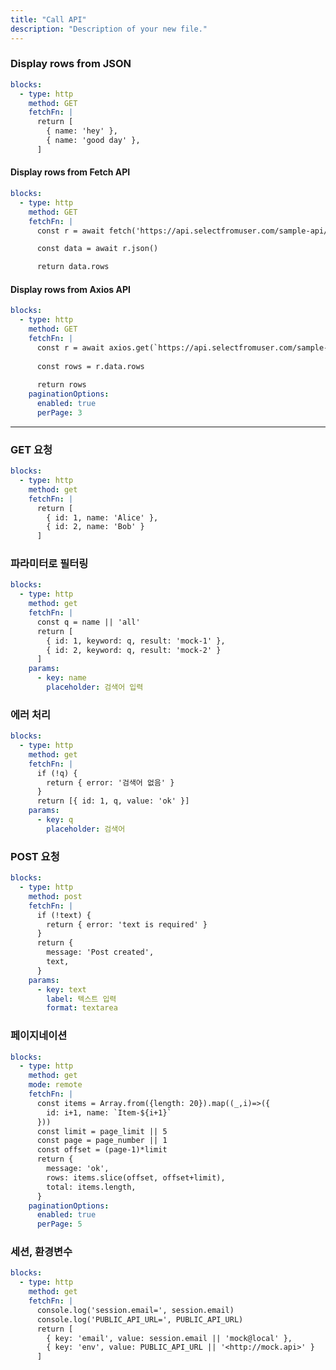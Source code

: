 ```yaml
---
title: "Call API"
description: "Description of your new file."
---
```


### Display rows from JSON

```yaml
blocks:
  - type: http
    method: GET
    fetchFn: |
      return [
        { name: 'hey' },
        { name: 'good day' },
      ]
```

#### **Display rows from Fetch API**

```yaml
blocks:
  - type: http
    method: GET
    fetchFn: |
      const r = await fetch('https://api.selectfromuser.com/sample-api/wines?page=1&limit=10')

      const data = await r.json()

      return data.rows
```

#### **Display rows from Axios API**

```yaml
blocks:
  - type: http
    method: GET
    fetchFn: |
      const r = await axios.get(`https://api.selectfromuser.com/sample-api/wines?page=1&limit=10`)
      
      const rows = r.data.rows
      
      return rows
    paginationOptions:
      enabled: true
      perPage: 3
```

---

### GET 요청

```yaml
blocks:
  - type: http
    method: get
    fetchFn: |
      return [
        { id: 1, name: 'Alice' },
        { id: 2, name: 'Bob' }
      ]
```

### 파라미터로 필터링

```yaml
blocks:
  - type: http
    method: get
    fetchFn: |
      const q = name || 'all'
      return [
        { id: 1, keyword: q, result: 'mock-1' },
        { id: 2, keyword: q, result: 'mock-2' }
      ]
    params:
      - key: name
        placeholder: 검색어 입력
```

### 에러 처리

```yaml
blocks:
  - type: http
    method: get
    fetchFn: |
      if (!q) {
        return { error: '검색어 없음' }
      }
      return [{ id: 1, q, value: 'ok' }]
    params:
      - key: q
        placeholder: 검색어
```

### POST 요청

```yaml
blocks:
  - type: http
    method: post
    fetchFn: |
      if (!text) {
        return { error: 'text is required' }
      }
      return {
        message: 'Post created',
        text,
      }
    params:
      - key: text
        label: 텍스트 입력
        format: textarea
```

### 페이지네이션

```yaml
blocks:
  - type: http
    method: get
    mode: remote
    fetchFn: |
      const items = Array.from({length: 20}).map((_,i)=>({
        id: i+1, name: `Item-${i+1}`
      }))
      const limit = page_limit || 5
      const page = page_number || 1
      const offset = (page-1)*limit
      return {
        message: 'ok',
        rows: items.slice(offset, offset+limit),
        total: items.length,
      }
    paginationOptions:
      enabled: true
      perPage: 5
```

### 세션, 환경변수

```yaml
blocks:
  - type: http
    method: get
    fetchFn: |
      console.log('session.email=', session.email)
      console.log('PUBLIC_API_URL=', PUBLIC_API_URL)
      return [
        { key: 'email', value: session.email || 'mock@local' },
        { key: 'env', value: PUBLIC_API_URL || '<http://mock.api>' }
      ]
```